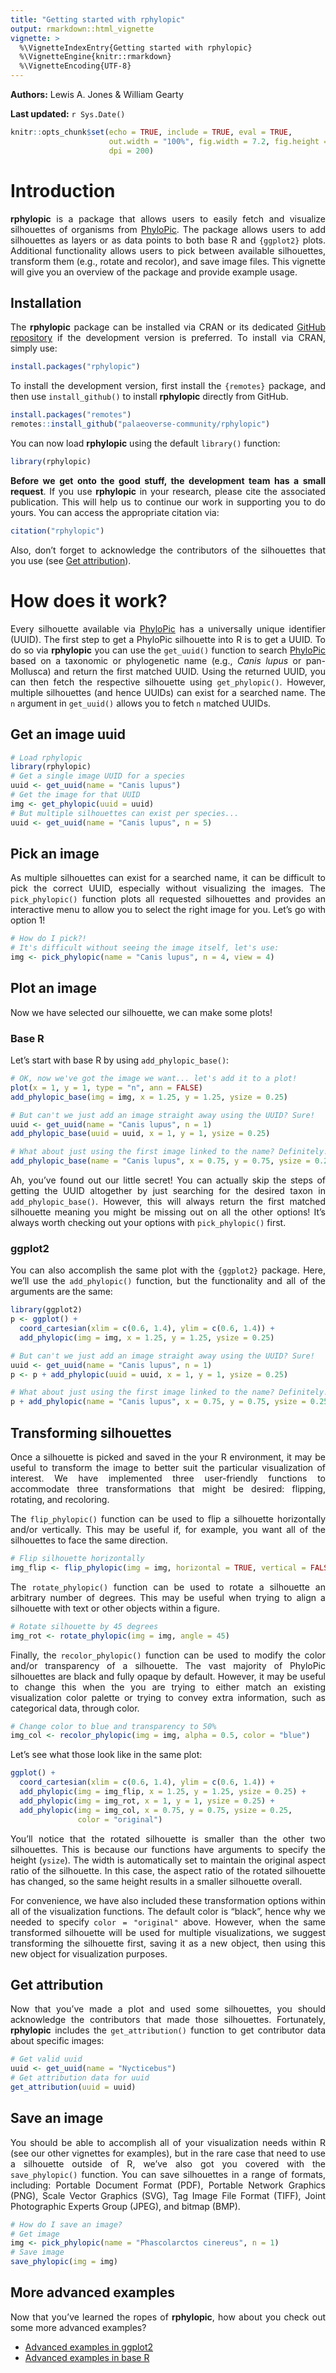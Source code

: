 ---
title: "Getting started with rphylopic"
output: rmarkdown::html_vignette
vignette: >
  %\VignetteIndexEntry{Getting started with rphylopic}
  %\VignetteEngine{knitr::rmarkdown}
  %\VignetteEncoding{UTF-8}
---

**Authors:** Lewis A. Jones & William Gearty

**Last updated:** `r Sys.Date()`

```{r setup, include = FALSE, eval = TRUE}
knitr::opts_chunk$set(echo = TRUE, include = TRUE, eval = TRUE,
                      out.width = "100%", fig.width = 7.2, fig.height = 5,
                      dpi = 200)
```

<div style="text-align: justify">

# Introduction

**rphylopic** is a package that allows users to easily fetch and visualize silhouettes of organisms from [PhyloPic](https://www.phylopic.org). The package allows users to add silhouettes as layers or as data points to both base R and `{ggplot2}` plots. Additional functionality allows users to pick between available silhouettes, transform them (e.g., rotate and recolor), and save image files. This vignette will give you an overview of the package and provide example usage.

## Installation

The **rphylopic** package can be installed via CRAN or its dedicated [GitHub repository](https://github.com/palaeoverse-community/rphylopic) if the development version is preferred. To install via CRAN, simply use:

```{r eval = FALSE}
install.packages("rphylopic")
```

To install the development version, first install the `{remotes}` package, and then use `install_github()` to install **rphylopic** directly from GitHub.

```{r eval = FALSE}
install.packages("remotes")
remotes::install_github("palaeoverse-community/rphylopic")
```

You can now load **rphylopic** using the default `library()` function:

```{r message = FALSE}
library(rphylopic)
```

**Before we get onto the good stuff, the development team has a small request**. If you use **rphylopic** in your research, please cite the associated publication. This will help us to continue our work in supporting you to do yours. You can access the appropriate citation via:

```{r}
citation("rphylopic")
```

Also, don't forget to acknowledge the contributors of the silhouettes that you use (see [Get attribution]).

# How does it work?

Every silhouette available via [PhyloPic](https://www.phylopic.org) has a universally unique identifier (UUID). The first step to get a PhyloPic silhouette into R is to get a UUID. To do so via **rphylopic** you can use the `get_uuid()` function to search [PhyloPic](https://www.phylopic.org) based on a taxonomic or phylogenetic name (e.g., *Canis lupus* or pan-Mollusca) and return the first matched UUID. Using the returned UUID, you can then fetch the respective silhouette using `get_phylopic()`. However, multiple silhouettes (and hence UUIDs) can exist for a searched name. The `n` argument in `get_uuid()` allows you to fetch `n` matched UUIDs.

## Get an image uuid

```{r}
# Load rphylopic
library(rphylopic)
# Get a single image UUID for a species
uuid <- get_uuid(name = "Canis lupus")
# Get the image for that UUID
img <- get_phylopic(uuid = uuid)
# But multiple silhouettes can exist per species...
uuid <- get_uuid(name = "Canis lupus", n = 5)
```

## Pick an image

As multiple silhouettes can exist for a searched name, it can be difficult to pick the correct UUID, especially without visualizing the images. The `pick_phylopic()` function plots all requested silhouettes and provides an interactive menu to allow you to select the right image for you. Let's go with option 1!

```{r, eval = FALSE}
# How do I pick?!
# It's difficult without seeing the image itself, let's use:
img <- pick_phylopic(name = "Canis lupus", n = 4, view = 4)
```

## Plot an image

Now we have selected our silhouette, we can make some plots!

### Base R
Let's start with base R by using `add_phylopic_base()`:

```{r}
# OK, now we've got the image we want... let's add it to a plot!
plot(x = 1, y = 1, type = "n", ann = FALSE)
add_phylopic_base(img = img, x = 1.25, y = 1.25, ysize = 0.25)

# But can't we just add an image straight away using the UUID? Sure!
uuid <- get_uuid(name = "Canis lupus", n = 1)
add_phylopic_base(uuid = uuid, x = 1, y = 1, ysize = 0.25)

# What about just using the first image linked to the name? Definitely!
add_phylopic_base(name = "Canis lupus", x = 0.75, y = 0.75, ysize = 0.25)
```

Ah, you've found out our little secret! You can actually skip the steps of getting the UUID altogether by just searching for the desired taxon in `add_phylopic_base()`. However, this will always return the first matched silhouette meaning you might be missing out on all the other options! It's always worth checking out your options with `pick_phylopic()` first.

### ggplot2
You can also accomplish the same plot with the `{ggplot2}` package. Here, we'll use the `add_phylopic()` function, but the functionality and all of the arguments are the same:

```{r}
library(ggplot2)
p <- ggplot() +
  coord_cartesian(xlim = c(0.6, 1.4), ylim = c(0.6, 1.4)) +
  add_phylopic(img = img, x = 1.25, y = 1.25, ysize = 0.25)

# But can't we just add an image straight away using the UUID? Sure!
uuid <- get_uuid(name = "Canis lupus", n = 1)
p <- p + add_phylopic(uuid = uuid, x = 1, y = 1, ysize = 0.25)

# What about just using the first image linked to the name? Definitely!
p + add_phylopic(name = "Canis lupus", x = 0.75, y = 0.75, ysize = 0.25)

```

## Transforming silhouettes
Once a silhouette is picked and saved in the your R environment, it may be useful to transform the image to better suit the particular visualization of interest. We have implemented three user-friendly functions to accommodate three transformations that might be desired: flipping, rotating, and recoloring.

The `flip_phylopic()` function can be used to flip a silhouette horizontally and/or vertically. This may be useful if, for example, you want all of the silhouettes to face the same direction.

```{r}
# Flip silhouette horizontally
img_flip <- flip_phylopic(img = img, horizontal = TRUE, vertical = FALSE)
```

The `rotate_phylopic()` function can be used to rotate a silhouette an arbitrary number of degrees. This may be useful when trying to align a silhouette with text or other objects within a figure.

```{r}
# Rotate silhouette by 45 degrees
img_rot <- rotate_phylopic(img = img, angle = 45)
```

Finally, the `recolor_phylopic()` function can be used to modify the color and/or transparency of a silhouette. The vast majority of PhyloPic silhouettes are black and fully opaque by default. However, it may be useful to change this when the you are trying to either match an existing visualization color palette or trying to convey extra information, such as categorical data, through color.

```{r}
# Change color to blue and transparency to 50%
img_col <- recolor_phylopic(img = img, alpha = 0.5, color = "blue")
```

Let's see what those look like in the same plot:

```{r}
ggplot() +
  coord_cartesian(xlim = c(0.6, 1.4), ylim = c(0.6, 1.4)) +
  add_phylopic(img = img_flip, x = 1.25, y = 1.25, ysize = 0.25) +
  add_phylopic(img = img_rot, x = 1, y = 1, ysize = 0.25) +
  add_phylopic(img = img_col, x = 0.75, y = 0.75, ysize = 0.25,
               color = "original")
```

You'll notice that the rotated silhouette is smaller than the other two silhouettes. This is because our functions have arguments to specify the height (`ysize`). The width is automatically set to maintain the original aspect ratio of the silhouette. In this case, the aspect ratio of the rotated silhouette has changed, so the same height results in a smaller silhouette overall.

For convenience, we have also included these transformation options within all of the visualization functions. The default color is "black", hence why we needed to specify `color = "original"` above. However, when the same transformed silhouette will be used for multiple visualizations, we suggest transforming the silhouette first, saving it as a new object, then using this new object for visualization purposes.

## Get attribution
Now that you've made a plot and used some silhouettes, you should acknowledge the contributors that made those silhouettes. Fortunately, **rphylopic** includes the `get_attribution()` function to get contributor data about specific images:

```{r}
# Get valid uuid
uuid <- get_uuid(name = "Nycticebus")
# Get attribution data for uuid
get_attribution(uuid = uuid)
```

## Save an image
You should be able to accomplish all of your visualization needs within R (see our other vignettes for examples), but in the rare case that need to use a silhouette outside of R, we've also got you covered with the `save_phylopic()` function. You can save silhouettes in a range of formats, including: Portable Document Format (PDF), Portable Network Graphics (PNG), Scale Vector Graphics (SVG), Tag Image File Format (TIFF), Joint Photographic Experts Group (JPEG), and bitmap (BMP).

```{r, eval = FALSE}
# How do I save an image?
# Get image
img <- pick_phylopic(name = "Phascolarctos cinereus", n = 1)
# Save image
save_phylopic(img = img)
```

## More advanced examples
Now that you've learned the ropes of **rphylopic**, how about you check out some more advanced examples?

- [Advanced examples in ggplot2](b-advanced-ggplot.html)
- [Advanced examples in base R](c-advanced-base.html)

</div>
